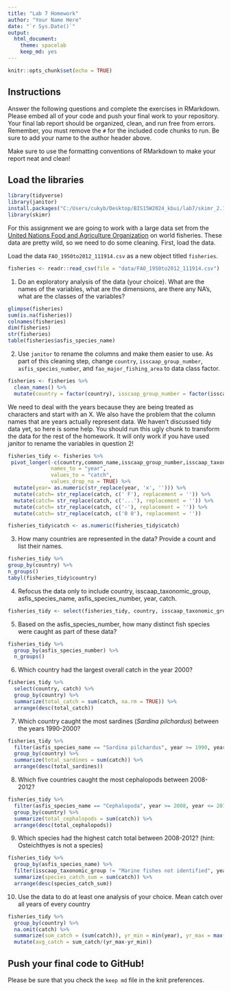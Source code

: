 ```yaml
---
title: "Lab 7 Homework"
author: "Your Name Here"
date: "`r Sys.Date()`"
output:
  html_document: 
    theme: spacelab
    keep_md: yes
---
```


```r
knitr::opts_chunk$set(echo = TRUE)
```

## Instructions
Answer the following questions and complete the exercises in RMarkdown. Please embed all of your code and push your final work to your repository. Your final lab report should be organized, clean, and run free from errors. Remember, you must remove the `#` for the included code chunks to run. Be sure to add your name to the author header above.  

Make sure to use the formatting conventions of RMarkdown to make your report neat and clean!  

## Load the libraries
```r
library(tidyverse)
library(janitor)
install.packages("C:/Users/cukyb/Desktop/BIS15W2024_kbui/lab7/skimr_2.1.5.tar.gz", repos = NULL, type="source")
library(skimr)
```

For this assignment we are going to work with a large data set from the [United Nations Food and Agriculture Organization](http://www.fao.org/about/en/) on world fisheries. These data are pretty wild, so we need to do some cleaning. First, load the data.  

Load the data `FAO_1950to2012_111914.csv` as a new object titled `fisheries`.
```r
fisheries <- readr::read_csv(file = "data/FAO_1950to2012_111914.csv")
```

1. Do an exploratory analysis of the data (your choice). What are the names of the variables, what are the dimensions, are there any NA's, what are the classes of the variables?  
```r
glimpse(fisheries)
sum(is.na(fisheries))
colnames(fisheries)
dim(fisheries)
str(fisheries)
table(fisheries$asfis_species_name)
```

2. Use `janitor` to rename the columns and make them easier to use. As part of this cleaning step, change `country`, `isscaap_group_number`, `asfis_species_number`, and `fao_major_fishing_area` to data class factor. 
```r
fisheries <- fisheries %>%
  clean_names() %>%
  mutate(country = factor(country), isscaap_group_number = factor(isscaap_group_number), asfis_species_number = factor(asfis_species_number), fao_major_fishing_area = factor(fao_major_fishing_area))
```

We need to deal with the years because they are being treated as characters and start with an X. We also have the problem that the column names that are years actually represent data. We haven't discussed tidy data yet, so here is some help. You should run this ugly chunk to transform the data for the rest of the homework. It will only work if you have used janitor to rename the variables in question 2!  
```r
fisheries_tidy <- fisheries %>% 
 pivot_longer(-c(country,common_name,isscaap_group_number,isscaap_taxonomic_group,asfis_species_number,asfis_species_name,fao_major_fishing_area,measure),
              names_to = "year",
              values_to = "catch",
              values_drop_na = TRUE) %>% 
  mutate(year= as.numeric(str_replace(year, 'x', ''))) %>% 
  mutate(catch= str_replace(catch, c(' F'), replacement = '')) %>% 
  mutate(catch= str_replace(catch, c('...'), replacement = '')) %>% 
  mutate(catch= str_replace(catch, c('-'), replacement = '')) %>% 
  mutate(catch= str_replace(catch, c('0 0'), replacement = ''))

fisheries_tidy$catch <- as.numeric(fisheries_tidy$catch)
```

3. How many countries are represented in the data? Provide a count and list their names.
```r
fisheries_tidy %>%
group_by(country) %>%
n_groups()
tabyl(fisheries_tidy$country)
```

4. Refocus the data only to include country, isscaap_taxonomic_group, asfis_species_name, asfis_species_number, year, catch.
```r
fisheries_tidy <- select(fisheries_tidy, country, isscaap_taxonomic_group, asfis_species_name, asfis_species_number, year, catch)
```

5. Based on the asfis_species_number, how many distinct fish species were caught as part of these data?
```r
fisheries_tidy %>%
  group_by(asfis_species_number) %>%
  n_groups()
```

6. Which country had the largest overall catch in the year 2000?
```r
fisheries_tidy %>%
  select(country, catch) %>%
  group_by(country) %>%
  summarize(total_catch = sum(catch, na.rm = TRUE)) %>%
  arrange(desc(total_catch))
```

7. Which country caught the most sardines (_Sardina pilchardus_) between the years 1990-2000?
```r
fisheries_tidy %>%
  filter(asfis_species_name == "Sardina pilchardus", year >= 1990, year <= 2000) %>%
  group_by(country) %>%
  summarize(total_sardines = sum(catch)) %>%
  arrange(desc(total_sardines))
```

8. Which five countries caught the most cephalopods between 2008-2012?
```r
fisheries_tidy %>%
  filter(asfis_species_name == "Cephalopoda", year >= 2008, year <= 2012) %>%
  group_by(country) %>%
  summarize(total_cephalopods = sum(catch)) %>%
  arrange(desc(total_cephalopods))
```

9. Which species had the highest catch total between 2008-2012? (hint: Osteichthyes is not a species)
```r
fisheries_tidy %>%
  group_by(asfis_species_name) %>%
  filter(isscaap_taxonomic_group != "Marine fishes not identified", year >= 2008, year <= 2012) %>%
  summarize(species_catch_sum = sum(catch)) %>%
  arrange(desc(species_catch_sum))
```

10. Use the data to do at least one analysis of your choice.
Mean catch over all years of every country
```r
fisheries_tidy %>%
  group_by(country) %>%
  na.omit(catch) %>%
  summarize(sum_catch = (sum(catch)), yr_min = min(year), yr_max = max(year)) %>%
  mutate(avg_catch = sum_catch/(yr_max-yr_min))
```

## Push your final code to GitHub!
Please be sure that you check the `keep md` file in the knit preferences.   